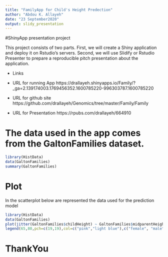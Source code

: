 ```yaml
---
title: "FamilyApp for Child's Height Predection"
author: "Abdou K. Allayeh"
date: "23 September2020"
output: slidy_presentation
---
```



#ShinyApp presentation project

This project consists of two parts. First, we will create a Shiny application and deploy it on Rstudio's servers. Second, we will use Slidify or Rstudio Presenter to prepare a reproducible pitch presentation about the application.

- Links
- URL for running App https://drallayeh.shinyapps.io/Family/?_ga=2.139174003.1769456352.1600785220-996303787.1600785220
- URL for github site
https://github.com/drallayeh/Genomics/tree/master/Family/Family

- URL for Presentation
https://rpubs.com/drallayeh/664910

# The data used in the app comes from the GaltonFamilies dataset. 

```r
library(HistData)
data(GaltonFamilies)
summary(GaltonFamilies)
```

# Plot
In the scatterplot below are represented the data used for the prediction model

```r
library(HistData)
data(GaltonFamilies)
plot(jitter(GaltonFamilies$childHeight) ~ GaltonFamilies$midparentHeight,xlab="Average Height of the Parents (in inches)",ylab="Height of the Child (in inches)",main="Scatterplot of Galton Family Data",pch=19,frame.plot=FALSE,col=ifelse(GaltonFamilies$gender=="female", "pink", "light blue"))
legend(65,80,pch=c(19,19),col=c("pink","light blue"),c("female", "male"),bty="o",cex=.8)
```





# ThankYou